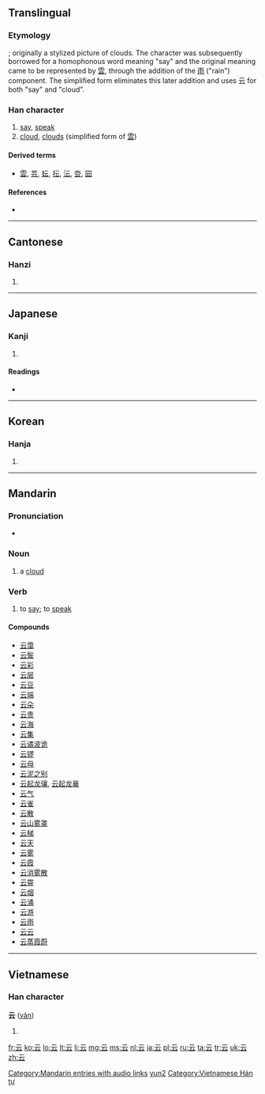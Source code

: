 {{also|雲}}<!-- may be replaced by zh-forms -->
==Translingual==
{{stroke order|type=animate}}

===Etymology===
{{liushu|p}}; originally a stylized picture of clouds. The character was subsequently borrowed for a homophonous word meaning "say" and the original meaning came to be represented by [[雲]], through the addition of the [[雨]] ("rain") component. The simplified form eliminates this later addition and uses 云 for both "say" and "cloud".

===Han character===
{{Han char|rn=7|rad=二|as=02|sn=4|four=1073<sub>1</sub>|canj=一一戈 (MMI)|ids=⿱二[[厶]]}}

# [[say]], [[speak]]
# [[cloud]], [[cloud]]s (simplified form of [[雲]])

====Derived terms====
* [[雲]], [[芸]], [[妘]], [[抎]], [[沄]], [[夽]], [[囩]]

====References====
* {{Han ref|kx=0086.080|dkj=00254|dj=0178.010|hdz=10384.020|uh=4E91|ud=20113|bh=A4AA|bd=42154}}

----

==Cantonese==

===Hanzi===
{{yue-hanzi|jyut=wan4|y=wan4}}

# {{defn|lang=yue|sort=二02}}

----

==Japanese==

===Kanji===
{{ja-kanji|grade=|rs=二02}}

# {{defn|lang=ja|sort=二02}}

====Readings====
* {{ja-readings|on=[[うん]] (un)|kun=[[いう]] (iu)}}

----

==Korean==

===Hanja===
{{ko-hanja|hangeul=운|rv=un|mr=un}}

# {{defn|lang=ko|sort=二02}}

----

==Mandarin==

===Pronunciation===
* {{audio|zh-yún.ogg|audio}}

===Noun===
{{cmn-noun|s|pin=yún|pint=yun2|tra=雲|sim=云|rs=二02}}

# {{context|Beginning Mandarin|lang=cmn|sc=Hans|sort=yun2}} a [[cloud]]

===Verb===
{{cmn-verb|ts|pin=yún|pint=yun2|rs=二02}}

# {{context|literary|lang=cmn|sc=Hant|sort=二02}} to [[say]]; to [[speak]]

====Compounds====
* [[云霭]]
* [[云鬓]]
* [[云彩]]
* [[云层]]
* [[云豆]]
* [[云端]]
* [[云朵]]
* [[云贵]]
* [[云海]]
* [[云集]]
* [[云谲波诡]]
* [[云锣]]
* [[云母]]
* [[云泥之别]]
* [[云起龙骧]], [[云起龙襄]]
* [[云气]]
* [[云雀]]
* [[云散]]
* [[云山雾罩]]
* [[云梯]]
* [[云天]]
* [[云雾]]
* [[云霞]]
* [[云消雾散]]
* [[云霄]]
* [[云烟]]
* [[云涌]]
* [[云游]]
* [[云雨]]
* [[云云]]
* [[云蒸霞蔚]]

[[Category:Mandarin entries with audio links]]
[[Category:Mandarin literary terms in simplified script|yun2]]

----

==Vietnamese==

===Han character===
'''云''' ([[vân]])

# {{defn|lang=vi}}

[[Category:Vietnamese Hán tự]]

[[fr:云]]
[[ko:云]]
[[lo:云]]
[[lt:云]]
[[li:云]]
[[mg:云]]
[[ms:云]]
[[nl:云]]
[[ja:云]]
[[pl:云]]
[[ru:云]]
[[ta:云]]
[[tr:云]]
[[uk:云]]
[[zh:云]]